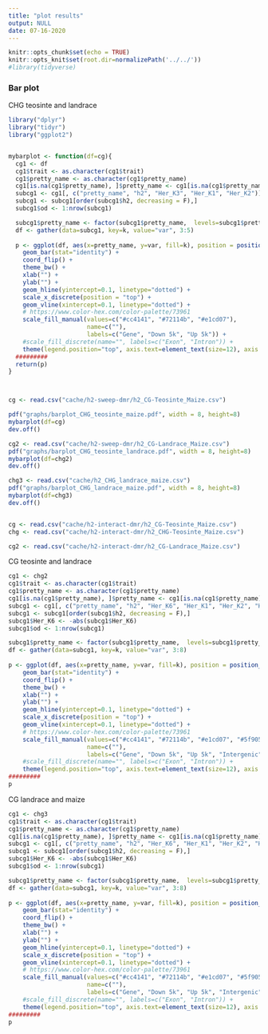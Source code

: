 ```yaml
---
title: "plot results"
output: NULL
date: 07-16-2020
---
```



```r
knitr::opts_chunk$set(echo = TRUE) 
knitr::opts_knit$set(root.dir=normalizePath('../../')) 
#library(tidyverse)
```


### Bar plot

CHG teosinte and landrace
```r

library("dplyr")
library("tidyr")
library("ggplot2")


mybarplot <- function(df=cg){
  cg1 <- df
  cg1$trait <- as.character(cg1$trait)
  cg1$pretty_name <- as.character(cg1$pretty_name)
  cg1[is.na(cg1$pretty_name), ]$pretty_name <- cg1[is.na(cg1$pretty_name), ]$trait
  subcg1 <- cg1[, c("pretty_name", "h2", "Her_K3", "Her_K1", "Her_K2")]
  subcg1 <- subcg1[order(subcg1$h2, decreasing = F),]
  subcg1$od <- 1:nrow(subcg1)

  subcg1$pretty_name <- factor(subcg1$pretty_name,  levels=subcg1$pretty_name)
  df <- gather(data=subcg1, key=k, value="var", 3:5)
  
  p <- ggplot(df, aes(x=pretty_name, y=var, fill=k), position = position_stack(reverse = TRUE)) +
    geom_bar(stat="identity") +
    coord_flip() +
    theme_bw() +
    xlab("") +
    ylab("") +
    geom_hline(yintercept=0.1, linetype="dotted") +
    scale_x_discrete(position = "top") +
    geom_vline(xintercept=0.1, linetype="dotted") +
    # https://www.color-hex.com/color-palette/73961
    scale_fill_manual(values=c("#cc4141", "#72114b", "#e1cd07"),
                      name=c(""),
                      labels=c("Gene", "Down 5k", "Up 5k")) +
    #scale_fill_discrete(name="", labels=c("Exon", "Intron")) +
    theme(legend.position="top", axis.text=element_text(size=12), axis.title=element_text(size=15) )
  #########
  return(p)
}



cg <- read.csv("cache/h2-sweep-dmr/h2_CG-Teosinte_Maize.csv")

pdf("graphs/barplot_CHG_teosinte_maize.pdf", width = 8, height=8)
mybarplot(df=cg)
dev.off()  

cg2 <- read.csv("cache/h2-sweep-dmr/h2_CG-Landrace_Maize.csv")
pdf("graphs/barplot_CHG_teosinte_landrace.pdf", width = 8, height=8)
mybarplot(df=chg2)
dev.off()  

chg3 <- read.csv("cache/h2_CHG_landrace_maize.csv")
pdf("graphs/barplot_CHG_landrace_maize.pdf", width = 8, height=8)
mybarplot(df=chg3)
dev.off()  


cg <- read.csv("cache/h2-interact-dmr/h2_CG-Teosinte_Maize.csv")
chg <- read.csv("cache/h2-interact-dmr/h2_CHG-Teosinte_Maize.csv")

cg2 <- read.csv("cache/h2-interact-dmr/h2_CG-Landrace_Maize.csv")
```

CG teosinte and landrace
```r
cg1 <- chg2
cg1$trait <- as.character(cg1$trait)
cg1$pretty_name <- as.character(cg1$pretty_name)
cg1[is.na(cg1$pretty_name), ]$pretty_name <- cg1[is.na(cg1$pretty_name), ]$trait
subcg1 <- cg1[, c("pretty_name", "h2", "Her_K6", "Her_K1", "Her_K2", "Her_K3", "Her_K4", "Her_K5")]
subcg1 <- subcg1[order(subcg1$h2, decreasing = F),]
subcg1$Her_K6 <- -abs(subcg1$Her_K6)
subcg1$od <- 1:nrow(subcg1)

subcg1$pretty_name <- factor(subcg1$pretty_name,  levels=subcg1$pretty_name)
df <- gather(data=subcg1, key=k, value="var", 3:8)
  
p <- ggplot(df, aes(x=pretty_name, y=var, fill=k), position = position_stack(reverse = TRUE)) +
    geom_bar(stat="identity") +
    coord_flip() +
    theme_bw() +
    xlab("") +
    ylab("") +
    geom_hline(yintercept=0.1, linetype="dotted") +
    scale_x_discrete(position = "top") +
    geom_vline(xintercept=0.1, linetype="dotted") +
    # https://www.color-hex.com/color-palette/73961
    scale_fill_manual(values=c("#cc4141", "#72114b", "#e1cd07", "#5f9057", "#114c63", "#d3d3d3"),
                      name=c(""),
                      labels=c("Gene", "Down 5k", "Up 5k", "Intergenic", "TE", "Rest")) +
    #scale_fill_discrete(name="", labels=c("Exon", "Intron")) +
    theme(legend.position="top", axis.text=element_text(size=12), axis.title=element_text(size=15) )
#########
p

```

CG landrace and maize
```r
cg1 <- chg3
cg1$trait <- as.character(cg1$trait)
cg1$pretty_name <- as.character(cg1$pretty_name)
cg1[is.na(cg1$pretty_name), ]$pretty_name <- cg1[is.na(cg1$pretty_name), ]$trait
subcg1 <- cg1[, c("pretty_name", "h2", "Her_K6", "Her_K1", "Her_K2", "Her_K3", "Her_K4", "Her_K5")]
subcg1 <- subcg1[order(subcg1$h2, decreasing = F),]
subcg1$Her_K6 <- -abs(subcg1$Her_K6)
subcg1$od <- 1:nrow(subcg1)

subcg1$pretty_name <- factor(subcg1$pretty_name,  levels=subcg1$pretty_name)
df <- gather(data=subcg1, key=k, value="var", 3:8)
  
p <- ggplot(df, aes(x=pretty_name, y=var, fill=k), position = position_stack(reverse = TRUE)) +
    geom_bar(stat="identity") +
    coord_flip() +
    theme_bw() +
    xlab("") +
    ylab("") +
    geom_hline(yintercept=0.1, linetype="dotted") +
    scale_x_discrete(position = "top") +
    geom_vline(xintercept=0.1, linetype="dotted") +
    # https://www.color-hex.com/color-palette/73961
    scale_fill_manual(values=c("#cc4141", "#72114b", "#e1cd07", "#5f9057", "#114c63", "#d3d3d3"),
                      name=c(""),
                      labels=c("Gene", "Down 5k", "Up 5k", "Intergenic", "TE", "Rest")) +
    #scale_fill_discrete(name="", labels=c("Exon", "Intron")) +
    theme(legend.position="top", axis.text=element_text(size=12), axis.title=element_text(size=15) )
#########
p
```






